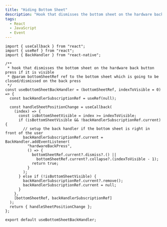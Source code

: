 ```yaml
---
title: "Hiding Bottom Sheet"
description: "Hook that dismisses the bottom sheet on the hardware back button press if it is visible"
tags:
  - React
  - JavaScript
  - Event
---
```


```jsx:index.tsx {3,7,9}
import { useCallback } from "react";
import { useRef } from "react";
import { BackHandler } from "react-native";

/**
 * hook that dismisses the bottom sheet on the hardware back button press if it is visible
 * @param bottomSheetRef ref to the bottom sheet which is going to be closed/dismissed on the back press
 */
const useBottomSheetBackHandler = (bottomSheetRef, indexToVisible = 0) => {
  const backHandlerSubscriptionRef = useRef(null);

  const handleSheetPositionChange = useCallback(
    (index) => {
      const isBottomSheetVisible = index >= indexToVisible;
      if (isBottomSheetVisible && !backHandlerSubscriptionRef.current) {
        // setup the back handler if the bottom sheet is right in front of the user
        backHandlerSubscriptionRef.current = BackHandler.addEventListener(
          "hardwareBackPress",
          () => {
            bottomSheetRef.current?.dismiss?.() ||
              bottomSheetRef.current?.collapse?.(indexToVisible - 1);
            return true;
          }
        );
      } else if (!isBottomSheetVisible) {
        backHandlerSubscriptionRef.current?.remove();
        backHandlerSubscriptionRef.current = null;
      }
    },
    [bottomSheetRef, backHandlerSubscriptionRef]
  );
  return { handleSheetPositionChange };
};

export default useBottomSheetBackHandler;
```
